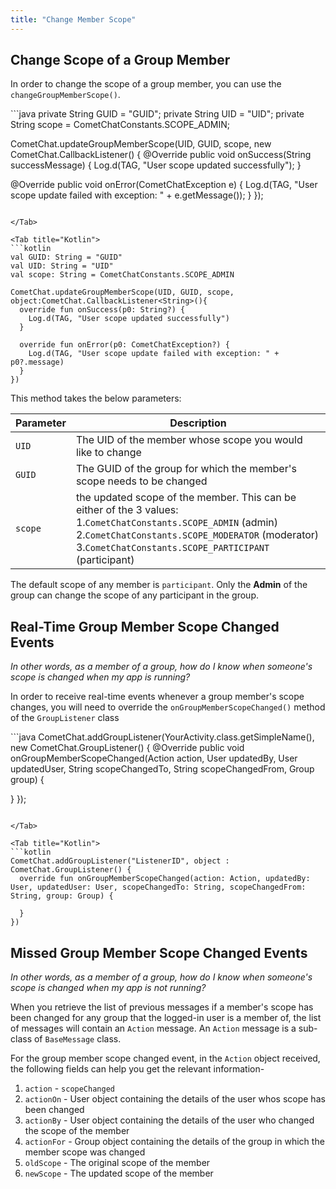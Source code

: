 ```yaml
---
title: "Change Member Scope"
---
```




## Change Scope of a Group Member

In order to change the scope of a group member, you can use the `changeGroupMemberScope()`.

<Tabs>
<Tab title="Java">
```java
private String GUID = "GUID";
private String UID = "UID";
private String scope = CometChatConstants.SCOPE_ADMIN;

CometChat.updateGroupMemberScope(UID, GUID, scope, new CometChat.CallbackListener<String>() {
  @Override
  public void onSuccess(String successMessage) {
    Log.d(TAG, "User scope updated successfully");
  }

  @Override
  public void onError(CometChatException e) {
    Log.d(TAG, "User scope update failed with exception: " + e.getMessage());
  }
});
```

</Tab>

<Tab title="Kotlin">
```kotlin
val GUID: String = "GUID"
val UID: String = "UID"
val scope: String = CometChatConstants.SCOPE_ADMIN

CometChat.updateGroupMemberScope(UID, GUID, scope, object:CometChat.CallbackListener<String>(){
  override fun onSuccess(p0: String?) {
    Log.d(TAG, "User scope updated successfully")
  }

  override fun onError(p0: CometChatException?) {
    Log.d(TAG, "User scope update failed with exception: " + p0?.message)
  }
})
```

</Tab>

</Tabs>

This method takes the below parameters:

| Parameter | Description                                                                                                                                                                                                               |
| --------- | ------------------------------------------------------------------------------------------------------------------------------------------------------------------------------------------------------------------------- |
| `UID`     | The UID of the member whose scope you would like to change                                                                                                                                                                |
| `GUID`    | The GUID of the group for which the member's scope needs to be changed                                                                                                                                                    |
| `scope`   | the updated scope of the member. This can be either of the 3 values: 1.`CometChatConstants.SCOPE_ADMIN` (admin) 2.`CometChatConstants.SCOPE_MODERATOR` (moderator) 3.`CometChatConstants.SCOPE_PARTICIPANT` (participant) |

The default scope of any member is `participant`. Only the **Admin** of the group can change the scope of any participant in the group.

## Real-Time Group Member Scope Changed Events

*In other words, as a member of a group, how do I know when someone's scope is changed when my app is running?*

In order to receive real-time events whenever a group member's scope changes, you will need to override the `onGroupMemberScopeChanged()` method of the `GroupListener` class

<Tabs>
<Tab title="Java">
```java
CometChat.addGroupListener(YourActivity.class.getSimpleName(), new CometChat.GroupListener() {
  @Override
  public void onGroupMemberScopeChanged(Action action, User updatedBy, User updatedUser, String scopeChangedTo, String scopeChangedFrom, Group group) {

  }
});
```

</Tab>

<Tab title="Kotlin">
```kotlin
CometChat.addGroupListener("ListenerID", object : CometChat.GroupListener() {
  override fun onGroupMemberScopeChanged(action: Action, updatedBy: User, updatedUser: User, scopeChangedTo: String, scopeChangedFrom: String, group: Group) {

  }
})
```

</Tab>

</Tabs>

## Missed Group Member Scope Changed Events

*In other words, as a member of a group, how do I know when someone's scope is changed when my app is not running?*

When you retrieve the list of previous messages if a member's scope has been changed for any group that the logged-in user is a member of, the list of messages will contain an `Action` message. An `Action` message is a sub-class of `BaseMessage` class.

For the group member scope changed event, in the `Action` object received, the following fields can help you get the relevant information-

1. `action` - `scopeChanged`
2. `actionOn` - User object containing the details of the user whos scope has been changed
3. `actionBy` - User object containing the details of the user who changed the scope of the member
4. `actionFor` - Group object containing the details of the group in which the member scope was changed
5. `oldScope` - The original scope of the member
6. `newScope` - The updated scope of the member

